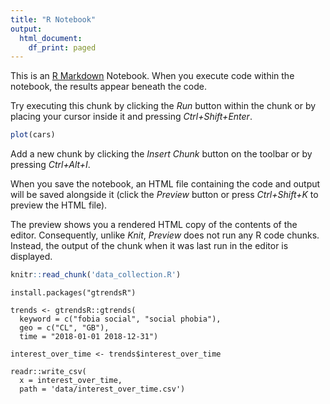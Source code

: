 ```yaml
---
title: "R Notebook"
output:
  html_document:
    df_print: paged
---
```



This is an [R Markdown](http://rmarkdown.rstudio.com) Notebook. When you execute code within the notebook, the results appear beneath the code. 

Try executing this chunk by clicking the *Run* button within the chunk or by placing your cursor inside it and pressing *Ctrl+Shift+Enter*. 

```r
plot(cars)
```

Add a new chunk by clicking the *Insert Chunk* button on the toolbar or by pressing *Ctrl+Alt+I*.

When you save the notebook, an HTML file containing the code and output will be saved alongside it (click the *Preview* button or press *Ctrl+Shift+K* to preview the HTML file).

The preview shows you a rendered HTML copy of the contents of the editor. Consequently, unlike *Knit*, *Preview* does not run any R code chunks. Instead, the output of the chunk when it was last run in the editor is displayed.





```r
knitr::read_chunk('data_collection.R')
```
```rinstall
install.packages("gtrendsR")
```

```rgoogle
trends <- gtrendsR::gtrends(
  keyword = c("fobia social", "social phobia"),
  geo = c("CL", "GB"),
  time = "2018-01-01 2018-12-31")
```

```rget
interest_over_time <- trends$interest_over_time
```

```rsave
readr::write_csv(
  x = interest_over_time,
  path = 'data/interest_over_time.csv')
```






